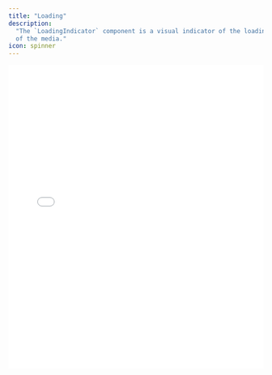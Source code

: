 ```yaml
---
title: "Loading"
description:
  "The `LoadingIndicator` component is a visual indicator of the loading state
  of the media."
icon: spinner
---
```


<iframe
  src={`https://ui-kit-docs-embed.vercel.app/player/loading`}
  height="600px"
  width="100%"
  frameBorder="0"
  allowFullScreen
  allow="autoplay; encrypted-media; fullscreen; picture-in-picture; display-capture; camera; microphone"
  style={{
    borderRadius: 10,
    backgroundColor: "black",
  }}
/>

<Info>
  The `Loading` component can be composed with any other elements. Typically it
  is combined with Poster
</Info>

## Features

- Conditional rendering based on the error state, customizable with the
  `matcher` pattern
- Dynamic data attributes for custom styling based on the current error state

## Anatomy

Import the components and piece the parts together.

```tsx
import * as Player from "@livepeer/react/player";

export default () => (
  <Player.Root>
    <Player.Container>
      <Player.ErrorIndicator />
    </Player.Container>
  </Player.Root>
);
```

## Props

The component accepts all props suitable for a div element, in addition to the
following specific props:

### `forceMount`

A boolean value that, when set to true, ensures the component is always mounted.
This is particularly useful for managing animations with external animation
libraries.

### `matcher`

A prop intended to define the circumstances under which the `LoadingIndicator`
should be visible. It can be a direct boolean comparison with the loading state
or a function that provides custom logic for visibility determination.

## Data Attributes

### `data-livepeer-loading-indicator`

Serves to identify the component's role.

### `data-loading`

Displays the current loading state, `"true"` when media is loading and `"false"`
when it's not.

### `data-visible`

Indicates the visibility status of the indicator, with `"true"` meaning it's
currently visible and `"false"` denoting it's not.

This is often used for dynamically applying enter/exit CSS animations.
